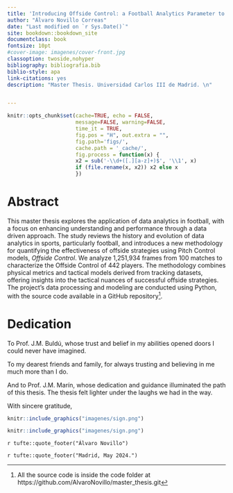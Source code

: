 ```yaml
--- 
title: 'Introducing Offside Control: a Football Analytics Parameter to Evaluate Offside Performance'
author: "Álvaro Novillo Correas"
date: "Last modified on `r Sys.Date()`"
site: bookdown::bookdown_site
documentclass: book
fontsize: 10pt
#cover-image: imagenes/cover-front.jpg
classoption: twoside,nohyper
bibliography: bibliografia.bib
biblio-style: apa
link-citations: yes
description: "Master Thesis. Universidad Carlos III de Madrid. \n"


---
```


```r

knitr::opts_chunk$set(cache=TRUE, echo = FALSE,
                      message=FALSE, warning=FALSE,
                      time_it = TRUE,
                      fig.pos = "H", out.extra = "",
                      fig.path='figs/',
                      cache.path = '_cache/',
                      fig.process = function(x) {
                      x2 = sub('-\\d+([.][a-z]+)$', '\\1', x)
                      if (file.rename(x, x2)) x2 else x
                      })
```

# Abstract {#abstract .unnumbered}
This master thesis explores the application of data analytics in football, with a focus on enhancing understanding and performance through a data driven approach. The study reviews the history and evolution of data analytics in sports, particularly football, and introduces a new methodology for quantifying the effectiveness of offside strategies using Pitch Control models, *Offside Control*. We analyze 1,251,934 frames from 100 matches to characterize the Offside Control of 442 players. The methodology combines physical metrics and tactical models derived from tracking datasets, offering insights into the tactical nuances of successful offside strategies. The project's data processing and modeling are conducted using Python, with the source code available in a GitHub repository[^1]. 


# Dedication {#dedication .unnumbered}

To Prof. J.M. Buldú, whose trust and belief in my abilities opened doors I could never have imagined.

To my dearest friends and family, for always trusting and believing in me much more than I do.


And to Prof. J.M. Marín, whose dedication and guidance illuminated the path of this thesis. The thesis felt lighter under the laughs we had in the way.

With sincere gratitude,

```r
knitr::include_graphics("imagenes/sign.png")
```


```r
knitr::include_graphics("imagenes/sign.png")
```


`r tufte::quote_footer("Álvaro Novillo")`

`r tufte::quote_footer("Madrid, May 2024.")`

\listoffigures
\listoftables

[^1]: All the source code is inside the code folder at https://github.com/AlvaroNovillo/master_thesis.git
